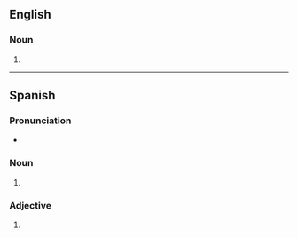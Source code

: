 ==English==

===Noun===
{{head|en|noun plural form}}

# {{plural of|playa|lang=en}}

----

==Spanish==

===Pronunciation===
* {{es-IPA}}

===Noun===
{{head|es|noun plural form|g=f-p}}

# {{inflection of|playa||p|lang=es}}

===Adjective===
{{head|es|adjective form}}

# {{es-adj form of|playo|f|pl}}
